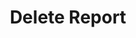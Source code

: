---
openapi: firework-v2-openapi delete /firework/v2/reporting/reports/{report_id}
title: Delete Report
---